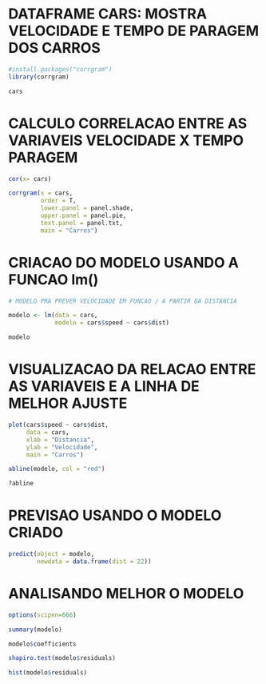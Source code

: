 
# DATAFRAME CARS: MOSTRA VELOCIDADE E TEMPO DE PARAGEM DOS CARROS
```r

#install.packages("corrgram")
library(corrgram)

cars

```


# CALCULO CORRELACAO ENTRE AS VARIAVEIS VELOCIDADE X TEMPO PARAGEM
```r

cor(x= cars)

corrgram(x = cars,
         order = T,
         lower.panel = panel.shade,
         upper.panel = panel.pie,
         text.panel = panel.txt,
         main = "Carros")

```


# CRIACAO DO MODELO USANDO A FUNCAO lm()

```r

# MODELO PRA PREVER VELOCIDADE EM FUNCAO / A PARTIR DA DISTANCIA

modelo <- lm(data = cars,
             modelo = cars$speed ~ cars$dist)

modelo

```

# VISUALIZACAO DA RELACAO ENTRE AS VARIAVEIS E A LINHA DE MELHOR AJUSTE
```r

plot(cars$speed ~ cars$dist,
     data = cars,
     xlab = "Distancia",
     ylab = "Velocidade",
     main = "Carros")

abline(modelo, col = "red")

?abline

```


# PREVISAO USANDO O MODELO CRIADO
```r

predict(object = modelo,
        newdata = data.frame(dist = 22))

```


# ANALISANDO MELHOR O MODELO
```r

options(scipen=666)

summary(modelo)

modelo$coefficients

shapiro.test(modelo$residuals)

hist(modelo$residuals)

```


